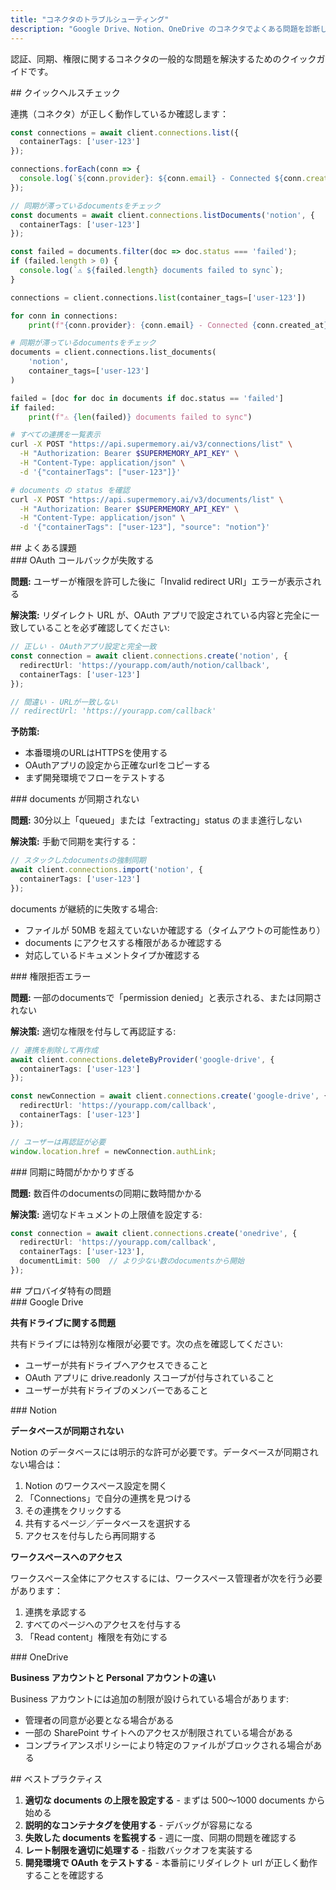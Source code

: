 ```yaml
---
title: "コネクタのトラブルシューティング"
description: "Google Drive、Notion、OneDrive のコネクタでよくある問題を診断して解決する"
---
```


認証、同期、権限に関するコネクタの一般的な問題を解決するためのクイックガイドです。

<div id="quick-health-check">
  ## クイックヘルスチェック
</div>

連携（コネクタ）が正しく動作しているか確認します：

<CodeGroup>

```typescript TypeScript
const connections = await client.connections.list({
  containerTags: ['user-123']
});

connections.forEach(conn => {
  console.log(`${conn.provider}: ${conn.email} - Connected ${conn.createdAt}`);
});

// 同期が滞っているdocumentsをチェック
const documents = await client.connections.listDocuments('notion', {
  containerTags: ['user-123']
});

const failed = documents.filter(doc => doc.status === 'failed');
if (failed.length > 0) {
  console.log(`⚠️ ${failed.length} documents failed to sync`);
}
```

```python Python
connections = client.connections.list(container_tags=['user-123'])

for conn in connections:
    print(f"{conn.provider}: {conn.email} - Connected {conn.created_at}")

# 同期が滞っているdocumentsをチェック
documents = client.connections.list_documents(
    'notion',
    container_tags=['user-123']
)

failed = [doc for doc in documents if doc.status == 'failed']
if failed:
    print(f"⚠️ {len(failed)} documents failed to sync")
```

```bash cURL
# すべての連携を一覧表示
curl -X POST "https://api.supermemory.ai/v3/connections/list" \
  -H "Authorization: Bearer $SUPERMEMORY_API_KEY" \
  -H "Content-Type: application/json" \
  -d '{"containerTags": ["user-123"]}'

# documents の status を確認
curl -X POST "https://api.supermemory.ai/v3/documents/list" \
  -H "Authorization: Bearer $SUPERMEMORY_API_KEY" \
  -H "Content-Type: application/json" \
  -d '{"containerTags": ["user-123"], "source": "notion"}'
```

</CodeGroup>

<div id="common-issues">
  ## よくある課題
</div>

<div id="oauth-callback-fails">
  ### OAuth コールバックが失敗する
</div>

**問題:** ユーザーが権限を許可した後に「Invalid redirect URI」エラーが表示される

**解決策:** リダイレクト URL が、OAuth アプリで設定されている内容と完全に一致していることを必ず確認してください:

```typescript
// 正しい - OAuthアプリ設定と完全一致
const connection = await client.connections.create('notion', {
  redirectUrl: 'https://yourapp.com/auth/notion/callback',
  containerTags: ['user-123']
});

// 間違い - URLが一致しない
// redirectUrl: 'https://yourapp.com/callback'
```

**予防策:**

* 本番環境のURLはHTTPSを使用する
* OAuthアプリの設定から正確なurlをコピーする
* まず開発環境でフローをテストする


<div id="documents-not-syncing">
  ### documents が同期されない
</div>

**問題:** 30分以上「queued」または「extracting」status のまま進行しない

**解決策:** 手動で同期を実行する：

```typescript
// スタックしたdocumentsの強制同期
await client.connections.import('notion', {
  containerTags: ['user-123']
});
```

documents が継続的に失敗する場合:

* ファイルが 50MB を超えていないか確認する（タイムアウトの可能性あり）
* documents にアクセスする権限があるか確認する
* 対応しているドキュメントタイプか確認する


<div id="permission-denied-errors">
  ### 権限拒否エラー
</div>

**問題:** 一部のdocumentsで「permission denied」と表示される、または同期されない

**解決策:** 適切な権限を付与して再認証する:

```typescript
// 連携を削除して再作成
await client.connections.deleteByProvider('google-drive', {
  containerTags: ['user-123']
});

const newConnection = await client.connections.create('google-drive', {
  redirectUrl: 'https://yourapp.com/callback',
  containerTags: ['user-123']
});

// ユーザーは再認証が必要
window.location.href = newConnection.authLink;
```


<div id="sync-takes-too-long">
  ### 同期に時間がかかりすぎる
</div>

**問題:** 数百件のdocumentsの同期に数時間かかる

**解決策:** 適切なドキュメントの上限値を設定する:

```typescript
const connection = await client.connections.create('onedrive', {
  redirectUrl: 'https://yourapp.com/callback',
  containerTags: ['user-123'],
  documentLimit: 500  // より少ない数のdocumentsから開始
});
```


<div id="provider-specific-issues">
  ## プロバイダ特有の問題
</div>

<div id="google-drive">
  ### Google Drive
</div>

**共有ドライブに関する問題**

共有ドライブには特別な権限が必要です。次の点を確認してください:

- ユーザーが共有ドライブへアクセスできること
- OAuth アプリに drive.readonly スコープが付与されていること
- ユーザーが共有ドライブのメンバーであること

<div id="notion">
  ### Notion
</div>

**データベースが同期されない**

Notion のデータベースには明示的な許可が必要です。データベースが同期されない場合は：

1. Notion のワークスペース設定を開く
2. 「Connections」で自分の連携を見つける
3. その連携をクリックする
4. 共有するページ／データベースを選択する
5. アクセスを付与したら再同期する

**ワークスペースへのアクセス**

ワークスペース全体にアクセスするには、ワークスペース管理者が次を行う必要があります：

1. 連携を承認する
2. すべてのページへのアクセスを付与する
3. 「Read content」権限を有効にする

<div id="onedrive">
  ### OneDrive
</div>

**Business アカウントと Personal アカウントの違い**

Business アカウントには追加の制限が設けられている場合があります:

- 管理者の同意が必要となる場合がある
- 一部の SharePoint サイトへのアクセスが制限されている場合がある
- コンプライアンスポリシーにより特定のファイルがブロックされる場合がある

<div id="best-practices">
  ## ベストプラクティス
</div>

1. **適切な documents の上限を設定する** - まずは 500～1000 documents から始める
2. **説明的なコンテナタグを使用する** - デバッグが容易になる
3. **失敗した documents を監視する** - 週に一度、同期の問題を確認する
4. **レート制限を適切に処理する** - 指数バックオフを実装する
5. **開発環境で OAuth をテストする** - 本番前にリダイレクト url が正しく動作することを確認する